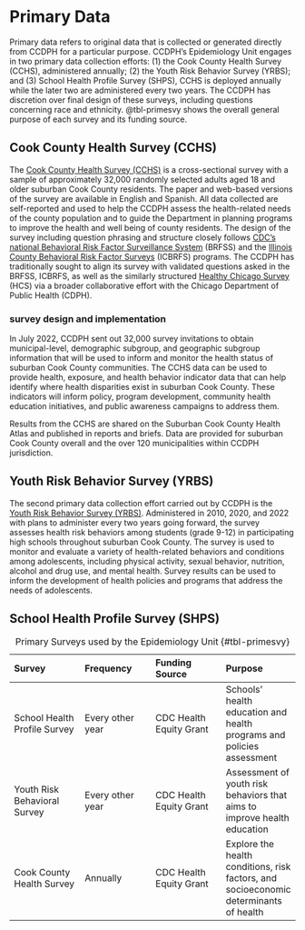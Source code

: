 # Primary Data {.unnumbered}

Primary data refers to original data that is collected or generated directly from CCDPH for a particular purpose. CCDPH's Epidemiology Unit engages in two primary data collection efforts: (1) the Cook County Health Survey (CCHS), administered annually; (2) the Youth Risk Behavior Survey (YRBS); and (3) School Health Profile Survey (SHPS), CCHS is deployed annually while the later two are administered every two years. The CCDPH has discretion over final design of these surveys, including questions concerning race and ethnicity. @tbl-primesvy shows the overall general purpose of each survey and its funding source.

## Cook County Health Survey (CCHS)

The [Cook County Health Survey (CCHS)](https://cookcountypublichealth.org/health-survey/) is a cross-sectional survey with a sample of approximately 32,000 randomly selected adults aged 18 and older suburban Cook County residents. The paper and web-based versions of the survey are available in English and Spanish. All data collected are self-reported and used to help the CCDPH assess the health-related needs of the county population and to guide the Department in planning programs to improve the health and well being of county residents. The design of the survey including question phrasing and structure closely follows [CDC's national Behavioral Risk Factor Surveillance System](https://www.cdc.gov/brfss/data_documentation/index.htm) (BRFSS) and the [Illinois County Behavioral Risk Factor Surveys](http://www.idph.state.il.us/brfss/countydata.asp?selTopicCounty=R6Overview&areaCounty=Cook_90.1&show=freq&yrCounty=6&form=county&yr=&area=&selTopic=) (ICBRFS) programs. The CCDPH has traditionally sought to align its survey with validated questions asked in the BRFSS, ICBRFS, as well as the similarly structured [Healthy Chicago Survey](https://www.chicago.gov/city/en/depts/cdph/supp_info/healthy-communities/healthy-chicago-survey.html) (HCS) via a broader collaborative effort with the Chicago Department of Public Health (CDPH).

### survey design and implementation

In July 2022, CCDPH sent out 32,000 survey invitations to obtain municipal-level, demographic subgroup, and geographic subgroup information that will be used to inform and monitor the health status of suburban Cook County communities. The CCHS data can be used to provide health, exposure, and health behavior indicator data that can help identify where health disparities exist in suburban Cook County. These indicators will inform policy, program development, community health education initiatives, and public awareness campaigns to address them.

Results from the CCHS are shared on the Suburban Cook County Health Atlas and published in reports and briefs. Data are provided for suburban Cook County overall and the over 120 municipalities within CCDPH jurisdiction.

## Youth Risk Behavior Survey (YRBS)

The second primary data collection effort carried out by CCDPH is the [Youth Risk Behavior Survey (YRBS)](https://cookcountypublichealth.org/epidemiology-data-reports/yrbs-youth-risk-behavioral-survey/). Administered in 2010, 2020, and 2022 with plans to administer every two years going forward, the survey assesses health risk behaviors among students (grade 9-12) in participating high schools throughout suburban Cook County. The survey is used to monitor and evaluate a variety of health-related behaviors and conditions among adolescents, including physical activity, sexual behavior, nutrition, alcohol and drug use, and mental health. Survey results can be used to inform the development of health policies and programs that address the needs of adolescents.

## School Health Profile Survey (SHPS)

|Survey|Frequency|Funding Source|Purpose|
|:-|:-|:-|:-|
|School Health Profile Survey|Every other year|CDC Health Equity Grant|Schools' health education and health programs and policies assessment|
|Youth Risk Behavioral Survey|Every other year|CDC Health Equity Grant|Assessment of youth risk behaviors that aims to improve health education|
|Cook County Health Survey|Annually|CDC Health Equity Grant|Explore the health conditions, risk factors, and socioeconomic determinants of health|

: Primary Surveys used by the Epidemiology Unit {#tbl-primesvy}